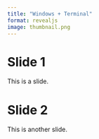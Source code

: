 ```yaml
---
title: "Windows + Terminal"
format: revealjs
image: thumbnail.png
---
```


# Slide 1

This is a slide.

# Slide 2

This is another slide.

